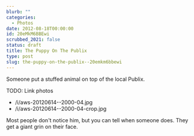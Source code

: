 ```yaml
---
blurb: ""
categories:
  - Photos
date: 2012-08-18T00:00:00
id: 20eMkM6BBEwi
scrubbed_2021: false
status: draft
title: The Puppy On The Publix
type: post
slug: the-puppy-on-the-publix--20emkm6bbewi
---
```


Someone put a stuffed animal on top of the local Publix. 


TODO: Link photos 

- /i/aws-20120614--2000-04.jpg
- /i/aws-20120614--2000-04-crop.jpg

Most people don't notice him, but you can tell when someone does. They get a giant grin on their face.

